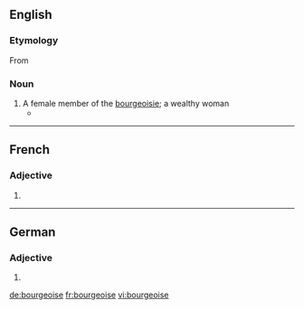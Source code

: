 ==English==

===Etymology===
From {{etyl|fr|en}} {{m|fr|bourgeoise}}

===Noun===
{{en-noun}}

# A female member of the [[bourgeoisie]]; a wealthy woman
#* {{quote-journal|date=July 10, 2007|author=Richard Eder|title=Some Are Merely Different. Then There Are the French.|work=New York Times|url=http://www.nytimes.com/2007/07/10/books/10eder.html
|passage=She is a right-wing '''bourgeoise'''; he is on the left.}}

----

==French==

===Adjective===
{{head|fr|adjective form}}

# {{feminine singular of|bourgeois|lang=fr}}

----

==German==

===Adjective===
{{head|de|adjective form}}

# {{de-inflected form of|bourgeois}}

[[de:bourgeoise]]
[[fr:bourgeoise]]
[[vi:bourgeoise]]